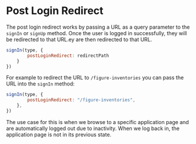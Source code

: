 

# Post Login Redirect

The post login redirect works by passing a URL as a query parameter to the `signIn` or `signUp` method. Once the user is logged in successfully, they will be redirected to that URL.ey are then redirected to that URL.

```js
signIn(type, { 
	    postLoginRedirect: redirectPath
    }
})
```

For example to redirect the URL to `/figure-inventories` you can pass the URL into the `signIn` method:

```js
signIn(type, {
	    postLoginRedirect: "/figure-inventories",
	},
})
```

The use case for this is when we browse to a specific application page and are automatically logged out due to inactivity. When we log back in, the application page is not in its previous state.



